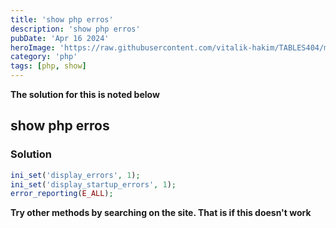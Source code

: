 ```yaml
---
title: 'show php erros'
description: 'show php erros'
pubDate: 'Apr 16 2024'
heroImage: 'https://raw.githubusercontent.com/vitalik-hakim/TABLES404/main/error_b/php.png'
category: 'php'
tags: [php, show]
---
```


**The solution for this is noted below**

## show php erros

### Solution

```php
ini_set('display_errors', 1);
ini_set('display_startup_errors', 1);
error_reporting(E_ALL);
```

**Try other methods by searching on the site. That is if this doesn't work**

